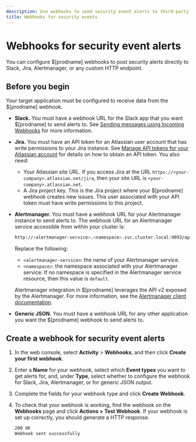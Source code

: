 ```yaml
---
description: Use webhooks to send security event alerts to third-party systems.
title: Webhooks for security events
---
```


# Webhooks for security event alerts

You can configure $[prodname] webhooks to post security alerts directly to Slack, Jira, Alertmanager, or any custom HTTP endpoint.

## Before you begin

Your target application must be configured to receive data from the $[prodname] webhook.

* **Slack.** You must have a webhook URL for the Slack app that you want $[prodname] to send alerts to.
  See [Sending messages using Incoming Webhooks](https://api.slack.com/messaging/webhooks) for more information.
* **Jira.** You must have an API token for an Atlassian user account that has write permissions to your Jira instance.
  See [Manage API tokens for your Atlassian account](https://support.atlassian.com/atlassian-account/docs/manage-api-tokens-for-your-atlassian-account/) for details on how to obtain an API token.
  You also need:
  * Your Atlassian site URL. If you access Jira at the URL `https://<your-company>.atlassian.net/jira`, then your site URL is `<your-company>.atlassian.net`.
  * A Jira project key. This is the Jira project where your $[prodname] webhook creates new issues. This user associated with your API token must have write permissions to this project.
* **Alertmanager.** You must have a webhook URL for your Alertmanager instance to send alerts to.
  The webhook URL for an Alertmanager service accessible from within your cluster is:

  ```bash
  http://<alertmanager-service>.<namespace>.svc.cluster.local:9093/api/v2/alerts
  ```

  Replace the following:
  * `<alertmanager-service>`: the name of your Alertmanager service.
  * `<namespace>`: the namespace associated with your Alertmanager service.
    If no namespace is specified in the Alertmanager service resource, then this value is `default`.

  Alertmanager integration in $[prodname] leverages the API v2 exposed by the Alertmanager.
  For more information, see the [Alertmanager client documentation](https://prometheus.io/docs/alerting/latest/clients/).
* **Generic JSON.** You must have a webhook URL for any other application you want the $[prodname] webhook to send alerts to.

## Create a webhook for security event alerts

1. In the web console, select **Activity** > **Webhooks**, and then click **Create your first webhook**.
2. Enter a **Name** for your webhook, select which **Event types** you want to get alerts for, and, under **Type**, select whether to configure the webhook for Slack, Jira, Alertmanager, or for generic JSON output.
3. Complete the fields for your webhook type and click **Create Webhook**.
4. To check that your webhook is working, find the webhook on the **Webhooks** page and click **Actions > Test Webhook**.
   If your webhook is set up correctly, you should generate a HTTP response.

   ```bash title="Example: Successful HTTP response"
   200 OK
   Webhook sent successfully
   ```